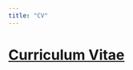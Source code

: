 ```yaml
---
title: "CV"
---
```


# [Curriculum Vitae](https://github.com/estsyawo/estsyawo/blob/master/Tsyawo_CV.pdf)

